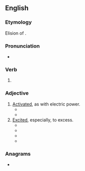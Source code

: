 ==English==

===Etymology===
Elision of {{m|en|amplified}}.

===Pronunciation===
* {{IPA|en|/æmpt/}}

===Verb===
{{head|en|verb form}}

# {{en-past of|amp}}

===Adjective===
{{en-adj}}

# [[activated|Activated]], as with electric power.
#* {{quote-book|en|title=Strategies for Reducing Natural Gas, Electric and Oil Costs| author=Mary Jo Winer| year=1990| page=324| passage=All four motors should be '''amped''' to check the loading on the motors before new motors are installed. The amp checks might reveal that a smaller size motor could be use}}
#* {{quote-book|en|title=Reckless| author=S.C. Stephens| year=2013| passage=Two guitars were '''amped''' and miked, while a third space was empty and waiting for Kellan's guitar.}}
# [[excited|Excited]], especially, to excess.
#* {{quote-journal|en|journal=Surfing| volume=27| issue=1| year=1991| passage=If I listen to fast music before I go out in a heat, it gets me too '''amped''' out and then I can't concentrate on my surfing.}}
#* {{quote-book|en|title=Home Before Daylight: My Life on the Road with the Grateful Dead| author=Steve Parish, ‎Joe Layden| year=2004| passage=But I didn't care. I was twenty-two years old. I was invincible. “Keep it going,” Sparky said at one point. He was too '''amped''' to sleep, so he turned on the radio and cranked the volume.}}
#* {{quote-book|en|title=Unplugged: My Journey into the Dark World of Video Game Addiction| author=Ryan G. Van Cleave| year=2010| passage=But whether the guy was fiddling too intently with the XM radio tuner or was simply too '''amped''' on NoDoz and cheap cigarettes, speeding along to a New Year's Eve party, he keeps driving.}}
#* {{quote-book|en|title=The Skateboard: The Good, the Rad, and the Gnarly| page=233| author=Ben Marcus| year=2011| passage=Hawk ate it, and ate it again and again, and failed four times before regulation time ran out. But Hawk kept going; the crowd was '''amped''' to see history made, and Tony was '''amped''' to make it}}

===Anagrams===
* {{anagrams|en|a=ademp|AMEPD|demap}}
